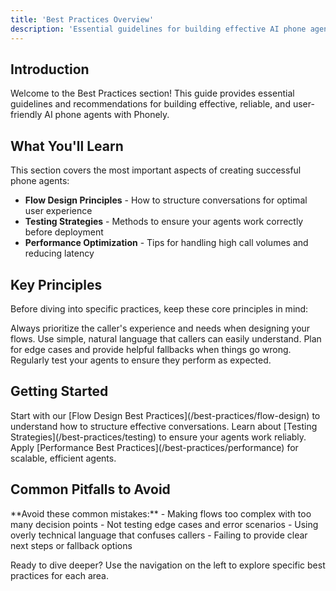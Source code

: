 ```yaml
---
title: 'Best Practices Overview'
description: 'Essential guidelines for building effective AI phone agents with Phonely'
---
```


## Introduction

Welcome to the Best Practices section! This guide provides essential guidelines and recommendations for building effective, reliable, and user-friendly AI phone agents with Phonely.

## What You'll Learn

This section covers the most important aspects of creating successful phone agents:

- **Flow Design Principles** - How to structure conversations for optimal user experience
- **Testing Strategies** - Methods to ensure your agents work correctly before deployment
- **Performance Optimization** - Tips for handling high call volumes and reducing latency

## Key Principles

Before diving into specific practices, keep these core principles in mind:

<CardGroup columns="2">
  <Card title="User-Centric Design" icon="user">
    Always prioritize the caller's experience and needs when designing your flows.
  </Card>
  
  <Card title="Clear Communication" icon="comments">
    Use simple, natural language that callers can easily understand.
  </Card>
  
  <Card title="Graceful Error Handling" icon="shield-check">
    Plan for edge cases and provide helpful fallbacks when things go wrong.
  </Card>
  
  <Card title="Continuous Testing" icon="vial">
    Regularly test your agents to ensure they perform as expected.
  </Card>
</CardGroup>

## Getting Started

<Steps>
  <Step title="Review Flow Design">
    Start with our [Flow Design Best Practices](/best-practices/flow-design) to understand how to structure effective conversations.
  </Step>
  <Step title="Implement Testing">
    Learn about [Testing Strategies](/best-practices/testing) to ensure your agents work reliably.
  </Step>
  <Step title="Optimize Performance">
    Apply [Performance Best Practices](/best-practices/performance) for scalable, efficient agents.
  </Step>
</Steps>

## Common Pitfalls to Avoid

<Warning>
  **Avoid these common mistakes:**
  - Making flows too complex with too many decision points
  - Not testing edge cases and error scenarios
  - Using overly technical language that confuses callers
  - Failing to provide clear next steps or fallback options
</Warning>

Ready to dive deeper? Use the navigation on the left to explore specific best practices for each area.
